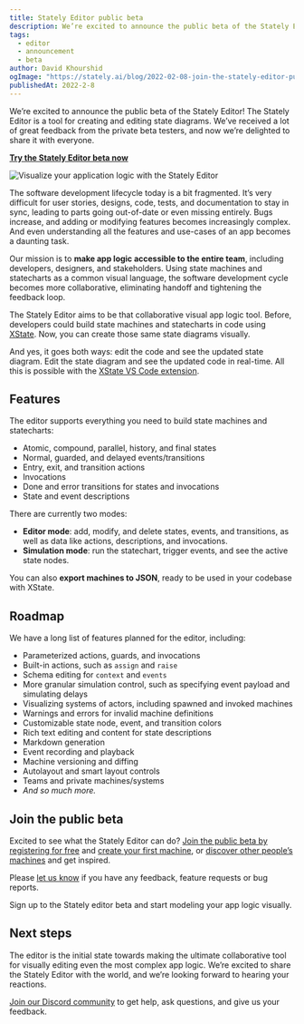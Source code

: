 ```yaml
---
title: Stately Editor public beta
description: We’re excited to announce the public beta of the Stately Editor! The Stately Editor is a tool for creating and editing state diagrams. We’ve received a lot of great feedback from the private beta testers, and now we’re delighted to share it with everyone.
tags:
  - editor
  - announcement
  - beta
author: David Khourshid
ogImage: "https://stately.ai/blog/2022-02-08-join-the-stately-editor-public-beta.png"
publishedAt: 2022-2-8
---
```


We’re excited to announce the public beta of the Stately Editor! The Stately Editor is a tool for creating and editing state diagrams. We’ve received a lot of great feedback from the private beta testers, and now we’re delighted to share it with everyone.

**[Try the Stately Editor beta now](https://stately.ai/editor?source=blog)**

![Visualize your application logic with the Stately Editor](./images/stately-editor-public-beta.png)

The software development lifecycle today is a bit fragmented. It’s very difficult for user stories, designs, code, tests, and documentation to stay in sync, leading to parts going out-of-date or even missing entirely. Bugs increase, and adding or modifying features becomes increasingly complex. And even understanding all the features and use-cases of an app becomes a daunting task.

Our mission is to **make app logic accessible to the entire team**, including developers, designers, and stakeholders. Using state machines and statecharts as a common visual language, the software development cycle becomes more collaborative, eliminating handoff and tightening the feedback loop.

The Stately Editor aims to be that collaborative visual app logic tool. Before, developers could build state machines and statecharts in code using [XState](https://github.com/statelyai/xstate). Now, you can create those same state diagrams visually.

And yes, it goes both ways: edit the code and see the updated state diagram. Edit the state diagram and see the updated code in real-time. All this is possible with the [XState VS Code extension](https://marketplace.visualstudio.com/items?itemName=statelyai.stately-vscode).

## Features

The editor supports everything you need to build state machines and statecharts:

- Atomic, compound, parallel, history, and final states
- Normal, guarded, and delayed events/transitions
- Entry, exit, and transition actions
- Invocations
- Done and error transitions for states and invocations
- State and event descriptions

There are currently two modes:

- **Editor mode**: add, modify, and delete states, events, and transitions, as well as data like actions, descriptions, and invocations.
- **Simulation mode**: run the statechart, trigger events, and see the active state nodes.

You can also **export machines to JSON**, ready to be used in your codebase with XState.

## Roadmap

We have a long list of features planned for the editor, including:

- Parameterized actions, guards, and invocations
- Built-in actions, such as `assign` and `raise`
- Schema editing for `context` and `events`
- More granular simulation control, such as specifying event payload and simulating delays
- Visualizing systems of actors, including spawned and invoked machines
- Warnings and errors for invalid machine definitions
- Customizable state node, event, and transition colors
- Rich text editing and content for state descriptions
- Markdown generation
- Event recording and playback
- Machine versioning and diffing
- Autolayout and smart layout controls
- Teams and private machines/systems
- _And so much more._

## Join the public beta

Excited to see what the Stately Editor can do? [Join the public beta by registering for free](https://stately.ai/registry?source=blog) and [create your first machine](https://stately.ai/editor?source=blog), or [discover other people’s machines](https://stately.ai/registry/discover?source=blog) and get inspired.

Please [let us know](https://github.com/statelyai/editor-feedback/issues/new) if you have any feedback, feature requests or bug reports.

<Announcement cta="Sign up for the beta" href="https://stately.ai/editor?source=blog">
  Sign up to the Stately editor beta and start modeling your app logic visually.
</Announcement>

## Next steps

The editor is the initial state towards making the ultimate collaborative tool for visually editing even the most complex app logic. We’re excited to share the Stately Editor with the world, and we’re looking forward to hearing your reactions.

[Join our Discord community](https://discord.gg/xstate) to get help, ask questions, and give us your feedback.
